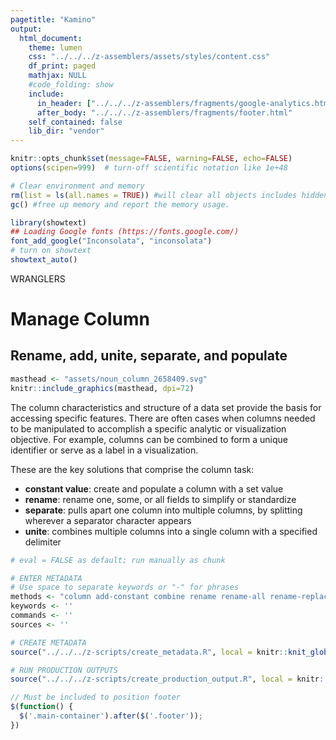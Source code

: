 ```yaml
---
pagetitle: "Kamino"
output: 
  html_document:
    theme: lumen
    css: "../../../z-assemblers/assets/styles/content.css"
    df_print: paged
    mathjax: NULL
    #code_folding: show
    include:
      in_header: ["../../../z-assemblers/fragments/google-analytics.html", "../../../z-assemblers/fragments/header.html"]
      after_body: "../../../z-assemblers/fragments/footer.html"
    self_contained: false
    lib_dir: "vendor"
---
```


```r

knitr::opts_chunk$set(message=FALSE, warning=FALSE, echo=FALSE)
options(scipen=999)  # turn-off scientific notation like 1e+48

# Clear environment and memory
rm(list = ls(all.names = TRUE)) #will clear all objects includes hidden objects.
gc() #free up memory and report the memory usage.

library(showtext)
## Loading Google fonts (https://fonts.google.com/)
font_add_google("Inconsolata", "inconsolata")
# turn on showtext
showtext_auto()

```

<div class="activity">
WRANGLERS   
</div>

# Manage Column
## Rename, add, unite, separate, and populate

```r

masthead <- "assets/noun_column_2658409.svg"
knitr::include_graphics(masthead, dpi=72)

```


The column characteristics and structure of a data set provide the basis for accessing specific features. There are often cases when columns needed to be manipulated to accomplish a specific analytic or visualization objective. For example, columns can be combined to form a unique identifier or serve as a label in a visualization.

These are the key solutions that comprise the column task:

* __constant value__: create and populate a column with a set value
* __rename__: rename one, some, or all fields to simplify or standardize
* __separate__: pulls apart one column into multiple columns, by splitting wherever a separator character appears
* __unite__: combines multiple columns into a single column with a specified delimiter


```r

# eval = FALSE as default; run manually as chunk

# ENTER METADATA
# Use space to separate keywords or "-" for phrases
methods <- "column add-constant combine rename rename-all rename-replace select seperate" # mostly used in wranglers and analytics
keywords <- ''
commands <- ''
sources <- ''

# CREATE METADATA
source("../../../z-scripts/create_metadata.R", local = knitr::knit_global())

# RUN PRODUCTION OUTPUTS
source("../../../z-scripts/create_production_output.R", local = knitr::knit_global())


```

```js

// Must be included to position footer
$(function() {
  $('.main-container').after($('.footer'));
})

```

